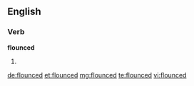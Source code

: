 ==English==

===Verb===
'''flounced'''

# {{past of|flounce}}

[[de:flounced]]
[[et:flounced]]
[[mg:flounced]]
[[te:flounced]]
[[vi:flounced]]